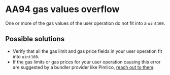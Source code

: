 # AA94 gas values overflow

One or more of the gas values of the user operation do not fit into a `uint160`.

## Possible solutions

- Verify that all the gas limit and gas price fields in your user operation fit into `uint160`.
- If the gas limits or gas prices for your user operation causing this error are suggested by a bundler provider like Pimlico, [reach out to them](https://t.me/pimlicoHQ).